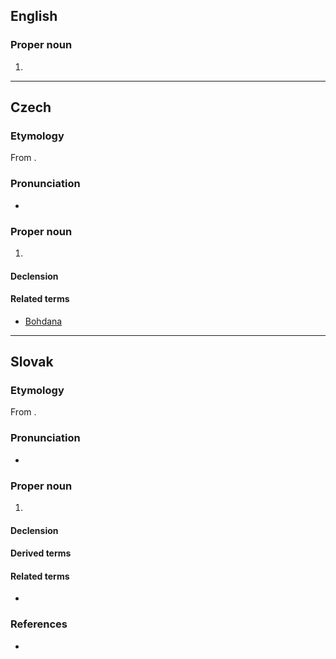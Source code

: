 ==English==

===Proper noun===
{{en-proper noun}}

# {{alternative form of|Bogdan|lang=en}}

----

==Czech==
{{wikipedia|lang=cs}}

===Etymology===
From {{inh|cs|sla-pro|*Bogъdanъ}}.

===Pronunciation===
* {{cs-IPA}}

===Proper noun===
{{cs-proper noun|g=m}}

# {{given name|male|lang=cs}}

====Declension====
{{cs-decl-noun
|Bohdan|Bohdana|Bohdanovi|Bohdana|Bohdane|Bohdanovi|Bohdanem
|Bohdani, Bohdanové|Bohdanů|Bohdanům|Bohdany|Bohdani, Bohdanové|Bohdanech|Bohdany
}}

====Related terms====
* [[Bohdana]]

----

==Slovak==
{{wikipedia|lang=sk}}

===Etymology===
From {{inh|sk|sla-pro|*Bogъdanъ}}.

===Pronunciation===
* {{IPA|/ˈbɔɦdan/|lang=sk}}

===Proper noun===
{{sk-proper noun|g=m|gen=Bohdana|pl=Bohdanovia|decl=chlap}}

# {{given name|male|lang=sk}}

====Declension====
{{sk-decl-noun|Bohdan|Bohdana|Bohdanovi|Bohdana|Bohdanovi|Bohdanom|Bohdanovia|Bohdanov|Bohdanom|Bohdanov|Bohdanoch|Bohdanmi}}

====Derived terms====
{{der2|sk|Božo|Bohdanko}}

====Related terms====
* {{l|sk|Bohdana}}

===References===
* {{R:SDK}}